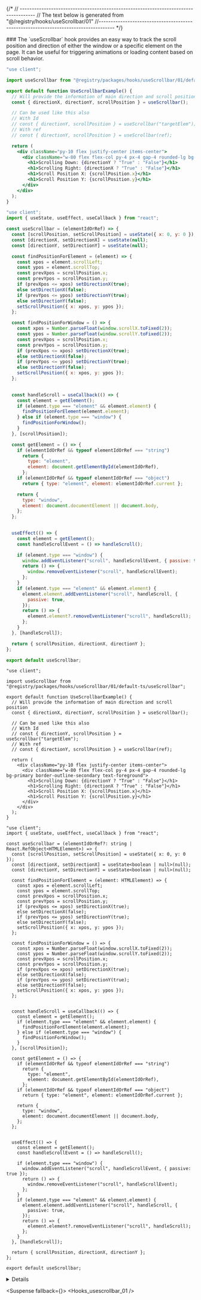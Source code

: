 
{/*
// ------------------------------------------------------------------------------------
    //	The text below is generated from "@/registry/hooks/useScrollbar/01"
//------------------------------------------------------------------------------------
*/}

<Wrapper>
<Title>useScrollbar</Title>
### The `useScrollbar` hook provides an easy way to track the scroll position and direction of either the window or a specific element on the page. It can be useful for triggering animations or loading content based on scroll behavior.

<CodeBlock>

```default|js|example.jsx
"use client";

import useScrollbar from "@registry/packages/hooks/useScrollbar/01/default-js/useScrollbar";

export default function UseScrollbarExample() {
  // Will provide the information of main direction and scroll position
  const { directionX, directionY, scrollPosition } = useScrollbar();

  // Can be used like this also
  // With Id
  // const { directionY, scrollPosition } = useScrollbar("targetElem");
  // With ref
  // const { directionY, scrollPosition } = useScrollbar(ref);

  return (
    <div className="py-10 flex justify-center items-center">
      <div className="w-80 flex flex-col py-4 px-4 gap-4 rounded-lg bg-primary border-outline-secondary text-foreground">
        <h1>Scrolling Down: {directionY ? "True" : "False"}</h1>
        <h1>Scrolling Right: {directionX ? "True" : "False"}</h1>
        <h1>Scroll Position X: {scrollPosition.x}</h1>
        <h1>Scroll Position Y: {scrollPosition.y}</h1>
      </div>
    </div>
  );
}

```

```default|js|useScrollbar.jsx
"use client";
import { useState, useEffect, useCallback } from "react";

const useScrollbar = (elementIdOrRef) => {
  const [scrollPosition, setScrollPosition] = useState({ x: 0, y: 0 });
  const [directionX, setDirectionX] = useState(null);
  const [directionY, setDirectionY] = useState(null);

  const findPositionForElement = (element) => {
    const xpos = element.scrollLeft;
    const ypos = element.scrollTop;
    const prevXpos = scrollPosition.x;
    const prevYpos = scrollPosition.y;
    if (prevXpos <= xpos) setDirectionX(true);
    else setDirectionX(false);
    if (prevYpos <= ypos) setDirectionY(true);
    else setDirectionY(false);
    setScrollPosition({ x: xpos, y: ypos });
  };

  const findPositionForWindow = () => {
    const xpos = Number.parseFloat(window.scrollX.toFixed(2));
    const ypos = Number.parseFloat(window.scrollY.toFixed(2));
    const prevXpos = scrollPosition.x;
    const prevYpos = scrollPosition.y;
    if (prevXpos <= xpos) setDirectionX(true);
    else setDirectionX(false);
    if (prevYpos <= ypos) setDirectionY(true);
    else setDirectionY(false);
    setScrollPosition({ x: xpos, y: ypos });
  };

  
  const handleScroll = useCallback(() => {
    const element = getElement();
    if (element.type === "element" && element.element) {
      findPositionForElement(element.element);
    } else if (element.type === "window") {
      findPositionForWindow();
    }
  }, [scrollPosition]);

  const getElement = () => {
    if (elementIdOrRef && typeof elementIdOrRef === "string")
      return {
        type: "element",
        element: document.getElementById(elementIdOrRef),
      };
    if (elementIdOrRef && typeof elementIdOrRef === "object")
      return { type: "element", element: elementIdOrRef.current };

    return {
      type: "window",
      element: document.documentElement || document.body,
    };
  };

  
  useEffect(() => {
    const element = getElement();
    const handleScrollEvent = () => handleScroll();

    if (element.type === "window") {
      window.addEventListener("scroll", handleScrollEvent, { passive: true });
      return () => {
        window.removeEventListener("scroll", handleScrollEvent);
      };
    }
    if (element.type === "element" && element.element) {
      element.element.addEventListener("scroll", handleScroll, {
        passive: true,
      });
      return () => {
        element.element?.removeEventListener("scroll", handleScroll);
      };
    }
  }, [handleScroll]);

  return { scrollPosition, directionX, directionY };
};

export default useScrollbar;

```

```default|ts|example.tsx
"use client";

import useScrollbar from "@registry/packages/hooks/useScrollbar/01/default-ts/useScrollbar";

export default function UseScrollbarExample() {
  // Will provide the information of main direction and scroll position
  const { directionX, directionY, scrollPosition } = useScrollbar();

  // Can be used like this also
  // With Id
  // const { directionY, scrollPosition } = useScrollbar("targetElem");
  // With ref
  // const { directionY, scrollPosition } = useScrollbar(ref);

  return (
    <div className="py-10 flex justify-center items-center">
      <div className="w-80 flex flex-col py-4 px-4 gap-4 rounded-lg bg-primary border-outline-secondary text-foreground">
        <h1>Scrolling Down: {directionY ? "True" : "False"}</h1>
        <h1>Scrolling Right: {directionX ? "True" : "False"}</h1>
        <h1>Scroll Position X: {scrollPosition.x}</h1>
        <h1>Scroll Position Y: {scrollPosition.y}</h1>
      </div>
    </div>
  );
}

```

```default|ts|useScrollbar.tsx
"use client";
import { useState, useEffect, useCallback } from "react";

const useScrollbar = (elementIdOrRef?: string | React.RefObject<HTMLElement>) => {
  const [scrollPosition, setScrollPosition] = useState({ x: 0, y: 0 });
  const [directionX, setDirectionX] = useState<boolean | null>(null);
  const [directionY, setDirectionY] = useState<boolean | null>(null);

  const findPositionForElement = (element: HTMLElement) => {
    const xpos = element.scrollLeft;
    const ypos = element.scrollTop;
    const prevXpos = scrollPosition.x;
    const prevYpos = scrollPosition.y;
    if (prevXpos <= xpos) setDirectionX(true);
    else setDirectionX(false);
    if (prevYpos <= ypos) setDirectionY(true);
    else setDirectionY(false);
    setScrollPosition({ x: xpos, y: ypos });
  };

  const findPositionForWindow = () => {
    const xpos = Number.parseFloat(window.scrollX.toFixed(2));
    const ypos = Number.parseFloat(window.scrollY.toFixed(2));
    const prevXpos = scrollPosition.x;
    const prevYpos = scrollPosition.y;
    if (prevXpos <= xpos) setDirectionX(true);
    else setDirectionX(false);
    if (prevYpos <= ypos) setDirectionY(true);
    else setDirectionY(false);
    setScrollPosition({ x: xpos, y: ypos });
  };

  
  const handleScroll = useCallback(() => {
    const element = getElement();
    if (element.type === "element" && element.element) {
      findPositionForElement(element.element);
    } else if (element.type === "window") {
      findPositionForWindow();
    }
  }, [scrollPosition]);

  const getElement = () => {
    if (elementIdOrRef && typeof elementIdOrRef === "string")
      return {
        type: "element",
        element: document.getElementById(elementIdOrRef),
      };
    if (elementIdOrRef && typeof elementIdOrRef === "object")
      return { type: "element", element: elementIdOrRef.current };

    return {
      type: "window",
      element: document.documentElement || document.body,
    };
  };

  
  useEffect(() => {
    const element = getElement();
    const handleScrollEvent = () => handleScroll();

    if (element.type === "window") {
      window.addEventListener("scroll", handleScrollEvent, { passive: true });
      return () => {
        window.removeEventListener("scroll", handleScrollEvent);
      };
    }
    if (element.type === "element" && element.element) {
      element.element.addEventListener("scroll", handleScroll, {
        passive: true,
      });
      return () => {
        element.element?.removeEventListener("scroll", handleScroll);
      };
    }
  }, [handleScroll]);

  return { scrollPosition, directionX, directionY };
};

export default useScrollbar;

```

</CodeBlock>
<Details>


## Parameters

| Name           | Type                                       | Default | Description                                                                                          |
| -------------- | ------------------------------------------ | ------- | ---------------------------------------------------------------------------------------------------- |
| elementIdOrRef | `string` \| `React.RefObject<HTMLElement>` | -       | A string representing the element's ID or a React ref to the target element. Defaults to the window. |

## Return Values

| Name           | Type                       | Description                                                                           |
| -------------- | -------------------------- | ------------------------------------------------------------------------------------- |
| scrollPosition | `{ x: number, y: number }` | An object representing the current scroll position along the x and y axes.            |
| directionX     | `boolean \| null`          | `true` if scrolling right, `false` if scrolling left, `null` if no movement detected. |
| directionY     | `boolean \| null`          | `true` if scrolling down, `false` if scrolling up, `null` if no movement detected.    |

</Details>

<Suspense fallback={<Skeleton className="h-60 rounded-lg" />}>
<Display>
<Hooks_usescrollbar_01 />
</Display>
</Suspense>

</Wrapper>
